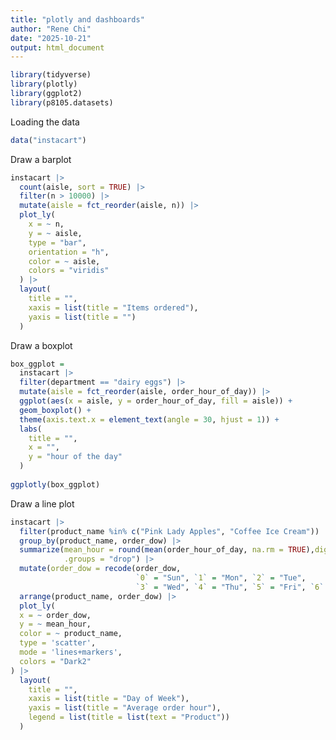 ```yaml
---
title: "plotly and dashboards"
author: "Rene Chi"
date: "2025-10-21"
output: html_document
---
```


```r
library(tidyverse)
library(plotly)
library(ggplot2)
library(p8105.datasets)
```

Loading the data

```r
data("instacart")
```

Draw a barplot

```r
instacart |> 
  count(aisle, sort = TRUE) |> 
  filter(n > 10000) |> 
  mutate(aisle = fct_reorder(aisle, n)) |> 
  plot_ly(
    x = ~ n,
    y = ~ aisle,
    type = "bar",
    orientation = "h",
    color = ~ aisle,
    colors = "viridis"
  ) |> 
  layout(
    title = "",
    xaxis = list(title = "Items ordered"),
    yaxis = list(title = "")
  )
```

Draw a boxplot 

```r
box_ggplot =
  instacart |> 
  filter(department == "dairy eggs") |> 
  mutate(aisle = fct_reorder(aisle, order_hour_of_day)) |> 
  ggplot(aes(x = aisle, y = order_hour_of_day, fill = aisle)) +
  geom_boxplot() +
  theme(axis.text.x = element_text(angle = 30, hjust = 1)) +
  labs(
    title = "",
    x = "",
    y = "hour of the day"
  )
  
ggplotly(box_ggplot)  
```


Draw a line plot

```r
instacart |> 
  filter(product_name %in% c("Pink Lady Apples", "Coffee Ice Cream")) |> 
  group_by(product_name, order_dow) |>
  summarize(mean_hour = round(mean(order_hour_of_day, na.rm = TRUE),digit = 2),
            .groups = "drop") |>
  mutate(order_dow = recode(order_dow,
                            `0` = "Sun", `1` = "Mon", `2` = "Tue",
                            `3` = "Wed", `4` = "Thu", `5` = "Fri", `6` = "Sat")) |> 
  arrange(product_name, order_dow) |> 
  plot_ly(
  x = ~ order_dow,
  y = ~ mean_hour,
  color = ~ product_name,        
  type = 'scatter',
  mode = 'lines+markers',      
  colors = "Dark2"              
) |> 
  layout(
    title = "",
    xaxis = list(title = "Day of Week"),
    yaxis = list(title = "Average order hour"),
    legend = list(title = list(text = "Product"))
  )
```

